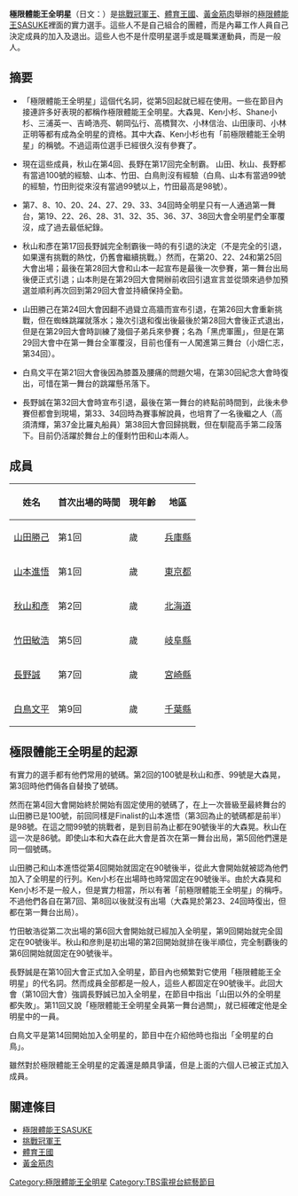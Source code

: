 '''極限體能王全明星'''（日文：{{lang|ja|サスケオールスターズ}}）是[[筋肉擂台|挑戰冠軍王]]、[[體育王國|體育王國]]、[[黃金筋肉|黃金筋肉]]舉辦的[[極限體能王SASUKE|極限體能王SASUKE]]裡面的實力選手。這些人不是自己組合的團體，而是內幕工作人員自己決定成員的加入及退出。這些人也不是什麼明星選手或是職業運動員，而是一般人。

== 摘要 ==

* 「極限體能王全明星」這個代名詞，從第5回起就已經在使用。一些在節目內接連許多好表現的都稱作極限體能王全明星。大森晃、Ken小杉、Shane小杉、三浦英一、吉崎浩亮、朝岡弘行、高橋賢次、小林信治、山田康司、小林正明等都有成為全明星的資格。其中大森、Ken小杉也有「前極限體能王全明星」的稱號。不過這兩位選手已經很久沒有參賽了。

* 現在這些成員，秋山在第4回、長野在第17回完全制霸。 山田、秋山、長野都有當過100號的經驗、山本、竹田、白鳥則沒有經驗（白鳥、山本有當過99號的經驗，竹田則從來沒有當過99號以上，竹田最高是98號）。

* 第7、8、10、20、24、27、29、33、34回時全明星只有一人通過第一舞台，第19、22、26、28、31、32、35、36、37、38回大會全明星們全軍覆沒，成了過去最低紀錄。

* 秋山和彥在第17回長野誠完全制霸後一時的有引退的決定（不是完全的引退，如果還有挑戰的熱忱，仍舊會繼續挑戰。）然而，在第20、22、24和第25回大會出場；最後在第28回大會和山本一起宣布是最後一次參賽，第一舞台出局後便正式引退；山本則是在第29回大會開辦前收回引退宣言並從頭來過參加預選並順利再次回到第29回大會並持續保持全勤。

* 山田勝己在第24回大會因翻不過聳立高牆而宣布引退，在第26回大會重新挑戰，但在蜘蛛跳躍就落水；幾次引退和復出後最後於第28回大會後正式退出，但是在第29回大會時訓練了幾個子弟兵來參賽；名為「黑虎軍團」，但是在第29回大會中在第一舞台全軍覆沒，目前也僅有一人闖進第三舞台（小畑仁志，第34回）。

* 白鳥文平在第21回大會後因為膝蓋及腰痛的問題欠場，在第30回紀念大會時復出，可惜在第一舞台的跳躍懸吊落下。

* 長野誠在第32回大會時宣布引退，最後在第一舞台的終點前時間到，此後未參賽但都會到現場，第33、34回時為賽事解說員，也培育了一名後繼之人（高須清輝，第37金比羅丸船員）第38回大會回歸挑戰，但在馴龍高手第二段落下。目前仍活躍於舞台上的僅剩竹田和山本兩人。

== 成員 ==

{| border=1
!姓名!!首次出場的時間!!現年齡!!地區
|-
|[[山田勝己|山田勝己]]||第1回||{{Age|1965|10|22}}歲||[[兵庫縣|兵庫縣]]
|-
|[[山本進悟|山本進悟]]||第1回||{{Age|1974|07|29}}歲||[[東京都|東京都]]
|-
|[[秋山和彥|秋山和彥]]||第2回||{{Age|1973|01|03}}歲||[[北海道|北海道]]
|-
|[[竹田敏浩|竹田敏浩]]||第5回||{{Age|1975|05|04}}歲||[[岐阜縣|岐阜縣]]
|-
|[[長野誠|長野誠]]||第7回||{{Age|1972|03|30}}歲||[[宮崎縣|宮崎縣]]
|-
|[[白鳥文平|白鳥文平]]||第9回||{{Age|1967|09|13}}歲||[[千葉縣|千葉縣]]
|}

== 極限體能王全明星的起源 ==

有實力的選手都有他們常用的號碼。第2回的100號是秋山和彥、99號是大森晃，第3回時他們倆各自替換了號碼。

然而在第4回大會開始終於開始有固定使用的號碼了，在上一次晉級至最終舞台的山田勝已是100號，前回同樣是Finalist的山本進悟（第3回為止的號碼都是前半）是98號。在這之間99號的挑戰者，是到目前為止都在90號後半的大森晃。秋山在這一次是86號。即使山本和大森在此大會是首次在第一舞台出局，第5回他們還是同一個號碼。

山田勝己和山本進悟從第4回開始就固定在90號後半，從此大會開始就被認為他們加入了全明星的行列。Ken小杉在出場時也時常固定在90號後半。由於大森晃和Ken小杉不是一般人，但是實力相當，所以有著「前極限體能王全明星」的稱呼。不過他們各自在第7回、第8回以後就沒有出場（大森晃於第23、24回時復出，但都在第一舞台出局）。

竹田敏浩從第二次出場的第6回大會開始就已經加入全明星，第9回開始就完全固定在90號後半。秋山和彦則是初出場的第2回開始就排在後半順位，完全制覇後的第6回開始就固定在90號後半。

長野誠是在第10回大會正式加入全明星，節目內也頻繁對它使用「極限體能王全明星」的代名詞。然而成員全部都是一般人，這些人都固定在90號後半。此回大會（第10回大會）強調長野誠已加入全明星，在節目中指出「山田以外的全明星都失敗」。第11回又說「極限體能王全明星全員第一舞台過關」，就已經確定他是全明星中的一員。

白鳥文平是第14回開始加入全明星的，節目中在介紹他時也指出「全明星的白鳥」。

雖然對於極限體能王全明星的定義還是頗具爭議，但是上面的六個人已被正式加入成員。

== 關連條目 ==

* [[極限體能王SASUKE|極限體能王SASUKE]]
* [[筋肉擂台|挑戰冠軍王]]
* [[體育王國|體育王國]]
* [[黃金筋肉|黃金筋肉]]

{{DEFAULTSORT:Sasuke All Srars}}
[[Category:極限體能王全明星|Category:極限體能王全明星]]
[[Category:TBS電視台綜藝節目|Category:TBS電視台綜藝節目]]